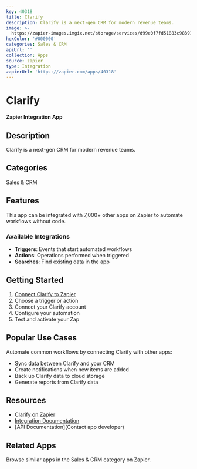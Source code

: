 ```yaml
---
key: 40318
title: Clarify
description: Clarify is a next-gen CRM for modern revenue teams.
image: >-
  https://zapier-images.imgix.net/storage/services/d99e0f7fd51883c9839129921466d91c.png?auto=format%2Ccompress&ixlib=python-3.0.0&q=50
hexColor: '#000000'
categories: Sales & CRM
apiUrl: ''
collection: Apps
source: zapier
type: Integration
zapierUrl: 'https://zapier.com/apps/40318'
---
```

# Clarify

**Zapier Integration App**

## Description

Clarify is a next-gen CRM for modern revenue teams.

## Categories

Sales & CRM

## Features

This app can be integrated with 7,000+ other apps on Zapier to automate workflows without code.

### Available Integrations

- **Triggers**: Events that start automated workflows
- **Actions**: Operations performed when triggered
- **Searches**: Find existing data in the app

## Getting Started

1. [Connect Clarify to Zapier](https://zapier.com/apps/40318)
2. Choose a trigger or action
3. Connect your Clarify account
4. Configure your automation
5. Test and activate your Zap

## Popular Use Cases

Automate common workflows by connecting Clarify with other apps:

- Sync data between Clarify and your CRM
- Create notifications when new items are added
- Back up Clarify data to cloud storage
- Generate reports from Clarify data

## Resources

- [Clarify on Zapier](https://zapier.com/apps/40318)
- [Integration Documentation](https://zapier.com/apps/40318/integrations)
- [API Documentation](Contact app developer)

## Related Apps

Browse similar apps in the Sales & CRM category on Zapier.
